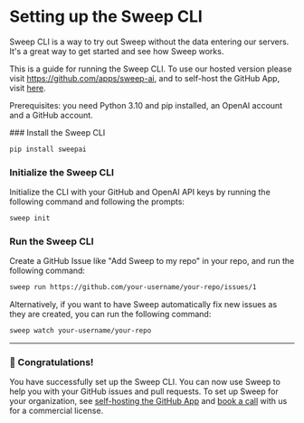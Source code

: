 
# Setting up the Sweep CLI

Sweep CLI is a way to try out Sweep without the data entering our servers. It's a great way to get started and see how Sweep works.

<Callout type="info">This is a guide for running the Sweep CLI. To use our hosted version please visit https://github.com/apps/sweep-ai, and to self-host the GitHub App, visit [here](/deployment).</Callout>

<Callout type="warning">Prerequisites: you need Python 3.10 and pip installed, an OpenAI account and a GitHub account.</Callout>

<Steps>
### Install the Sweep CLI

```sh filename="terminal"
pip install sweepai
```

### Initialize the Sweep CLI

Initialize the CLI with your GitHub and OpenAI API keys by running the following command and following the prompts:

```sh filename="terminal"
sweep init
```

### Run the Sweep CLI

Create a GitHub Issue like "Add Sweep to my repo" in your repo, and run the following command:

```sh filename="terminal"
sweep run https://github.com/your-username/your-repo/issues/1
```

Alternatively, if you want to have Sweep automatically fix new issues as they are created, you can run the following command:
```sh filename="terminal"
sweep watch your-username/your-repo
```
</Steps>

---

### 🎉 Congratulations!

You have successfully set up the Sweep CLI. You can now use Sweep to help you with your GitHub issues and pull requests. To set up Sweep for your organization, see [self-hosting the GitHub App](/deployment) and [book a call](https://calendly.com/sweep-ai/founders-meeting) with us for a commercial license.
